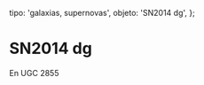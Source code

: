 
  tipo: 'galaxias, supernovas',
  objeto: 'SN2014 dg',
};

# SN2014 dg

En UGC 2855

<Imagen
  src="registro/sn2014-dg_20141217_sn2014dg_ugc2855_20141217.jpg"
  fecha="20141217"
/>